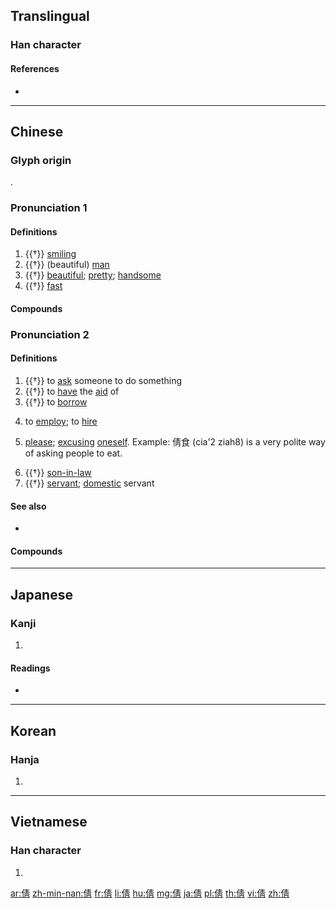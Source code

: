 ==Translingual==

===Han character===
{{Han char|rn=9|rad=人|as=08|sn=10|four=25227|canj=OQMB|ids=⿰亻青 <small>(GTV)</small>,⿰亻靑 <small>(JK)</small>}}

====References====
* {{Han ref|kx=0109.010|dkj=00791|dj=0231.100|hdz=10170.010|uh=5029|ud=20521|bh=ADC5|bd=44485}}

----

==Chinese==
{{zh-forms}}

===Glyph origin===
{{Han etym}}
{{Han compound|人|青|ls=psc|c1=s|c2=p}}.

===Pronunciation 1===
{{zh-pron
|m=qiàn
|c=sin6,sin3
|h=pfs=
|md=chiéng
|mn=
|w=2qi
|mc=1
|oc=n,1
|cat=a,n
}}

====Definitions====
{{zh-hanzi}}

# {{†}} [[smiling]]
# {{†}} (beautiful) [[man]]
# {{†}} [[beautiful]]; [[pretty]]; [[handsome]]
# {{†}} [[fast]]

====Compounds====
{{zh-der|倩倩|倩女|倩女離魂|倩妝|倩影|巧笑倩兮|盼倩|飯匙倩}}

===Pronunciation 2===
{{zh-pron
|m=qìng,qiàn
|c=cing3,sin3,sin6
|h=pfs=
|md=chiáng
|mn=chhiàⁿ
|w=
|mc=2
|oc=n,2
|cat=v,n
}}

====Definitions====
{{zh-hanzi}}

# {{†}} to [[ask]] someone to do something
# {{†}} to [[have]] the [[aid]] of
# {{†}} to [[borrow]]
# {{lb|zh|Min}} to [[employ]]; to [[hire]]
# {{lb|zh|Teochew}} [[please]]; [[excusing]] [[oneself]]. Example: 倩食 (cia'2 ziah8) is a very polite way of asking people to eat.{{attention|nan}}
# {{†}} [[son-in-law]]
# {{†}} [[servant]]; [[domestic]] servant

====See also====
* {{zh-l|請}}

====Compounds====
{{zh-der|雇倩|倩的|倩工}}

----

==Japanese==

===Kanji===
{{ja-kanji|grade=|rs=人08}}

# {{defn|lang=ja|sort=人08}}

====Readings====
* {{ja-readings|on=[[せん]] (sen), [[せい]] (sei)|kun=[[うつくしい]] (utsukushii), [[つらつら]] (tsuratsura)}}

----

==Korean==

===Hanja===
{{ko-hanja|hangeul=천|rv=cheon|mr=ch'ŏn|y=chen}}

# {{defn|lang=ko|sort=人08}}

----

==Vietnamese==

===Han character===
{{vi-hantu|[[thiến]]|rs=人08}}

# {{defn|lang=vi|sort=人08}}

[[ar:倩]]
[[zh-min-nan:倩]]
[[fr:倩]]
[[li:倩]]
[[hu:倩]]
[[mg:倩]]
[[ja:倩]]
[[pl:倩]]
[[th:倩]]
[[vi:倩]]
[[zh:倩]]